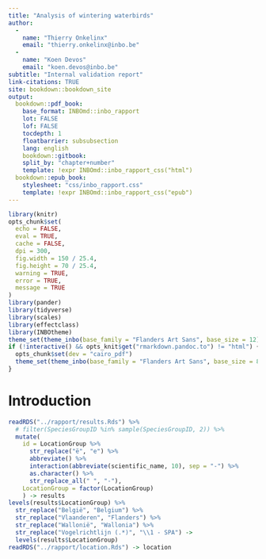 ```yaml
---
title: "Analysis of wintering waterbirds"
author: 
  - 
    name: "Thierry Onkelinx"
    email: "thierry.onkelinx@inbo.be"
  - 
    name: "Koen Devos"
    email: "koen.devos@inbo.be"
subtitle: "Internal validation report"
link-citations: TRUE
site: bookdown::bookdown_site
output:
  bookdown::pdf_book:
    base_format: INBOmd::inbo_rapport
    lot: FALSE
    lof: FALSE
    tocdepth: 1
    floatbarrier: subsubsection
    lang: english
    bookdown::gitbook:
    split_by: "chapter+number"
    template: !expr INBOmd::inbo_rapport_css("html")
  bookdown::epub_book:
    stylesheet: "css/inbo_rapport.css"
    template: !expr INBOmd::inbo_rapport_css("epub")
---
```


```r
library(knitr)
opts_chunk$set(
  echo = FALSE, 
  eval = TRUE,
  cache = FALSE,
  dpi = 300,
  fig.width = 150 / 25.4,
  fig.height = 70 / 25.4,
  warning = TRUE,
  error = TRUE,
  message = TRUE
)
library(pander)
library(tidyverse)
library(scales)
library(effectclass)
library(INBOtheme)
theme_set(theme_inbo(base_family = "Flanders Art Sans", base_size = 12))
if (!interactive() && opts_knit$get("rmarkdown.pandoc.to") != "html") {
  opts_chunk$set(dev = "cairo_pdf")
  theme_set(theme_inbo(base_family = "Flanders Art Sans", base_size = 8))
}
```

# Introduction

```r
readRDS("../rapport/results.Rds") %>%
  # filter(SpeciesGroupID %in% sample(SpeciesGroupID, 2)) %>%
  mutate(
    id = LocationGroup %>%
      str_replace("ë", "e") %>%
      abbreviate() %>%
      interaction(abbreviate(scientific_name, 10), sep = "-") %>%
      as.character() %>%
      str_replace_all(" ", "-"),
    LocationGroup = factor(LocationGroup)
    ) -> results
levels(results$LocationGroup) %>%
  str_replace("België", "Belgium") %>%
  str_replace("Vlaanderen", "Flanders") %>%
  str_replace("Wallonië", "Wallonia") %>%
  str_replace("Vogelrichtlijn (.*)", "\\1 - SPA") ->
  levels(results$LocationGroup)
readRDS("../rapport/location.Rds") -> location
```
